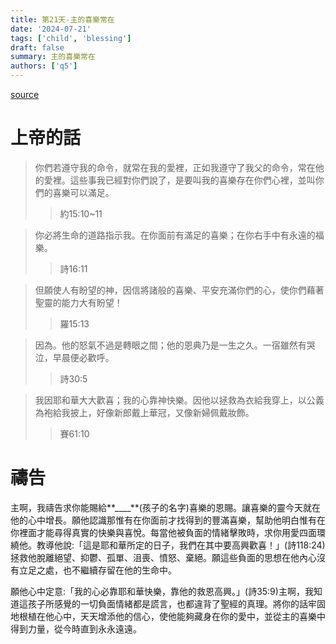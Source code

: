 ```yaml
---
title: 第21天-主的喜樂常在
date: '2024-07-21'
tags: ['child', 'blessing']
draft: false
summary: 主的喜樂常在
authors: ['q5']
---
```


[source](https://q5help.me/faith/PrayForTheChildren.jsp)

# 上帝的話

> 你們若遵守我的命令，就常在我的愛裡，正如我遵守了我父的命令，常在他的愛裡。這些事我已經對你們說了，是要叫我的喜樂存在你們心裡，並叫你們的喜樂可以滿足。
>
> > 約15:10~11

> 你必將生命的道路指示我。在你面前有滿足的喜樂；在你右手中有永遠的福樂。
>
> > 詩16:11

> 但願使人有盼望的神，因信將諸般的喜樂、平安充滿你們的心，使你們藉著聖靈的能力大有盼望！
>
> > 羅15:13

> 因為。他的怒氣不過是轉眼之間；他的恩典乃是一生之久。一宿雖然有哭泣，早晨便必歡呼。
>
> > 詩30:5

> 我因耶和華大大歡喜；我的心靠神快樂。因他以拯救為衣給我穿上，以公義為袍給我披上，好像新郎戴上華冠，又像新婦佩戴妝飾。
>
> > 賽61:10

# 禱告

主啊，我禱告求你能賜給**\_\_\_\_**(孩子的名字)喜樂的恩賜。讓喜樂的靈今天就在他的心中增長。願他認識那惟有在你面前才找得到的豐滿喜樂，幫助他明白惟有在你裡面才能尋得真實的快樂與喜悅。每當他被負面的情緒擊敗時，求你用愛四面環繞他。教導他說:「這是耶和華所定的日子，我們在其中要高興歡喜！」(詩118:24)拯救他脫離絕望、抑鬱、孤單、沮喪、憤怒、棄絕。願這些負面的思想在他內心沒有立足之處，也不繼續存留在他的生命中。

願他心中定意:「我的心必靠耶和華快樂，靠他的救恩高興。」(詩35:9)主啊，我知道這孩子所感覺的一切負面情緒都是謊言，也都違背了聖經的真理。將你的話牢固地根植在他心中，天天增添他的信心，使他能夠藏身在你的愛中，並從主的喜樂中得到力量，從今時直到永永遠遠。
